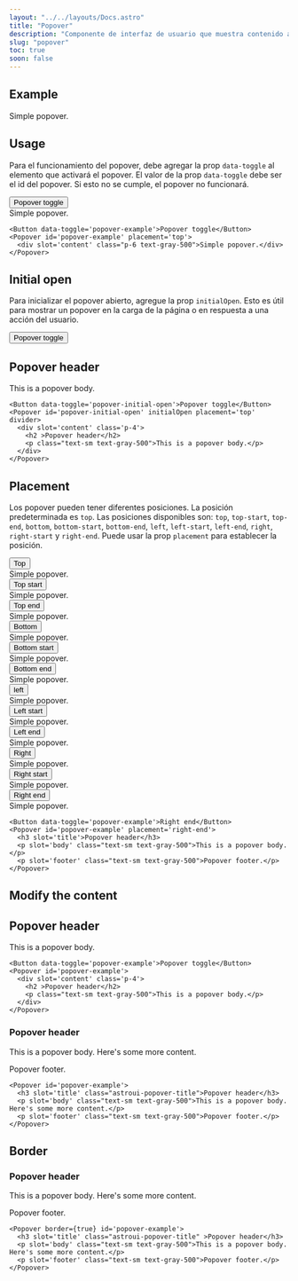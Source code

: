 ```yaml
---
layout: "../../layouts/Docs.astro"
title: "Popover"
description: "Componente de interfaz de usuario que muestra contenido adicional o información emergente cuando un usuario realiza una acción específica, como hacer clic en un elemento o pasar el mouse sobre él. Por lo general, los popovers suelen ser pequeñas ventanas emergentes que aparecen junto a un elemento de la página, como un botón, un enlace o un icono, y proporcionan información adicional o opciones relacionadas con ese elemento."
slug: "popover"
toc: true
soon: false
---
```


## Example

<Example class='example-popover-docs'>
  <Popover style={{ display: 'block' }}>
    <div slot='content' class="p-6 text-gray-500">Simple popover.</div>
  </Popover>
</Example>

## Usage

Para el funcionamiento del popover, debe agregar la prop `data-toggle` al elemento que activará el popover. El valor de la prop `data-toggle` debe ser el id del popover. Si esto no se cumple, el popover no funcionará.

<Example>
  <Button data-toggle='popover-example'>Popover toggle</Button>
  <Popover id='popover-example' placement='top'>
    <div slot='content' class="p-6 text-gray-500">Simple popover.</div>
  </Popover>
</Example>

```astro
<Button data-toggle='popover-example'>Popover toggle</Button>
<Popover id='popover-example' placement='top'>
  <div slot='content' class="p-6 text-gray-500">Simple popover.</div>
</Popover>
```

## Initial open

Para inicializar el popover abierto, agregue la prop `initialOpen`. Esto es útil para mostrar un popover en la carga de la página o en respuesta a una acción del usuario.

<Example>
  <Button data-toggle='popover-initial-open'>Popover toggle</Button>
  <Popover id='popover-initial-open' initialOpen placement='top' divider>
    <div slot='content' class='p-6'>
      <h2 class='font-medium text-base'>Popover header</h2>
      <p class="text-sm mt-2 text-gray-500">This is a popover body.</p>
    </div>
  </Popover>
</Example>

```astro
<Button data-toggle='popover-initial-open'>Popover toggle</Button>
<Popover id='popover-initial-open' initialOpen placement='top' divider>
  <div slot='content' class='p-4'>
    <h2 >Popover header</h2>
    <p class="text-sm text-gray-500">This is a popover body.</p>
  </div>
</Popover>
```

## Placement

Los popover pueden tener diferentes posiciones. La posición predeterminada es `top`. Las posiciones disponibles son: `top`, `top-start`, `top-end`, `bottom`, `bottom-start`, `bottom-end`, `left`, `left-start`, `left-end`, `right`, `right-start` y `right-end`. Puede usar la prop `placement` para establecer la posición.

<Example>
  <div class="flex items-center gap-4 flex-wrap">
    <Button data-toggle='popover-example-3'>Top</Button>
    <Popover id='popover-example-3' placement='top'>
      <div slot='content' class="p-6 text-gray-500">Simple popover.</div>
    </Popover>
    <Button data-toggle='popover-example-4'>Top start</Button>
    <Popover id='popover-example-4' placement='top-start'>
      <div slot='content' class="p-6 text-gray-500">Simple popover.</div>
    </Popover>
    <Button data-toggle='popover-example-5'>Top end</Button>
    <Popover id='popover-example-5' placement='top-end'>
      <div slot='content' class="p-6 text-gray-500">Simple popover.</div>
    </Popover>
    <Button data-toggle='popover-example-6'>Bottom</Button>
    <Popover id='popover-example-6' placement='bottom'>
      <div slot='content' class="p-6 text-gray-500">Simple popover.</div>
    </Popover>
    <Button data-toggle='popover-example-7'>Bottom start</Button>
    <Popover id='popover-example-7' placement='bottom-start'>
      <div slot='content' class="p-6 text-gray-500">Simple popover.</div>
    </Popover>
    <Button data-toggle='popover-example-8'>Bottom end</Button>
    <Popover id='popover-example-8' placement='bottom-end'>
      <div slot='content' class="p-6 text-gray-500">Simple popover.</div>
    </Popover>
    <Button data-toggle='popover-example-9'>left</Button>
    <Popover id='popover-example-9' placement='left'>
      <div slot='content' class="p-6 text-gray-500">Simple popover.</div>
    </Popover>
    <Button data-toggle='popover-example-10'>Left start</Button>
    <Popover id='popover-example-10' placement='left-start'>
      <div slot='content' class="p-6 text-gray-500">Simple popover.</div>
    </Popover>
    <Button data-toggle='popover-example-11'>Left end</Button>
    <Popover id='popover-example-11' placement='left-end'>
      <div slot='content' class="p-6 text-gray-500">Simple popover.</div>
    </Popover>
    <Button data-toggle='popover-example-12'>Right</Button>
    <Popover id='popover-example-12' placement='right'>
      <div slot='content' class="p-6 text-gray-500">Simple popover.</div>
    </Popover>
    <Button data-toggle='popover-example-13'>Right start</Button>
    <Popover id='popover-example-13' placement='right-start'>
      <div slot='content' class="p-6 text-gray-500">Simple popover.</div>
    </Popover>
    <Button data-toggle='popover-example-14'>Right end</Button>
    <Popover id='popover-example-14' placement='right-end'>
      <div slot='content' class="p-6 text-gray-500">Simple popover.</div>
    </Popover>
  </div>
</Example>

```astro
<Button data-toggle='popover-example'>Right end</Button>
<Popover id='popover-example' placement='right-end'>
  <h3 slot='title'>Popover header</h3>
  <p slot='body' class="text-sm text-gray-500">This is a popover body.</p>
  <p slot='footer' class="text-sm text-gray-500">Popover footer.</p>
</Popover>
```

## Modify the content

<Example class='example-popover-docs'>
  <Popover style={{ display: 'block' }}>
    <div slot='content' class='p-4'>
      <h2 >Popover header</h2>
      <p class="text-sm text-gray-500">This is a popover body.</p>
    </div>
  </Popover>
</Example>

```astro
<Button data-toggle='popover-example'>Popover toggle</Button>
<Popover id='popover-example'>
  <div slot='content' class='p-4'>
    <h2 >Popover header</h2>
    <p class="text-sm text-gray-500">This is a popover body.</p>
  </div>
</Popover>
```

<Example class='example-popover-docs'>
  <Popover style={{ display: 'block' }}>
    <h3 slot='title' class="astroui-popover-title">Popover header</h3>
    <p slot='body' class="text-sm text-gray-500">This is a popover body. Here's some more content.</p>
    <p slot='footer' class="text-sm text-gray-500">Popover footer.</p>
  </Popover>
</Example>

```astro
<Popover id='popover-example'>
  <h3 slot='title' class="astroui-popover-title">Popover header</h3>
  <p slot='body' class="text-sm text-gray-500">This is a popover body. Here's some more content.</p>
  <p slot='footer' class="text-sm text-gray-500">Popover footer.</p>
</Popover>
```

## Border

<Example class='example-popover-docs'>
  <Popover border={true} style={{ display: 'block' }}>
    <h3 slot='title' class="astroui-popover-title">Popover header</h3>
    <p slot='body' class="text-sm text-gray-500">This is a popover body. Here's some more content.</p>
    <p slot='footer' class="text-sm text-gray-500">Popover footer.</p>
  </Popover>
</Example>

```astro
<Popover border={true} id='popover-example'>
  <h3 slot='title' class="astroui-popover-title" >Popover header</h3>
  <p slot='body' class="text-sm text-gray-500">This is a popover body. Here's some more content.</p>
  <p slot='footer' class="text-sm text-gray-500">Popover footer.</p>
</Popover>
```
